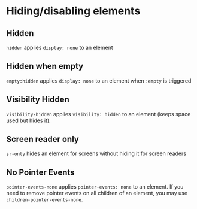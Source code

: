 
# Hiding/disabling elements

## Hidden

`hidden` applies `display: none` to an element

<Canvas withSource="open">
    <Story id="css-utilities-hidingdisablingcontent--hidden" />
</Canvas>

## Hidden when empty

`empty:hidden` applies `display: none` to an element when `:empty` is triggered

<Canvas withSource="open">
    <Story id="css-utilities-hidingdisablingcontent--empty:hidden" />
</Canvas>

## Visibility Hidden

`visibility-hidden` applies `visibility: hidden` to an element (keeps space used but hides it).

<Canvas withSource="open">
    <Story id="css-utilities-hidingdisablingcontent--visibility-hidden" />
</Canvas>

## Screen reader only

`sr-only` hides an element for screens without hiding it for screen readers

<Canvas withSource="open">
    <Story id="css-utilities-hidingdisablingcontent--screenreaders" />
</Canvas>

## No Pointer Events

`pointer-events-none` applies `pointer-events: none` to an element. If you need to remove pointer events on all children of an element, you may use `children-pointer-events-none`.

<Canvas withSource="open">
    <Story id="css-utilities-hidingdisablingcontent--pointer-events-none" />
</Canvas>
